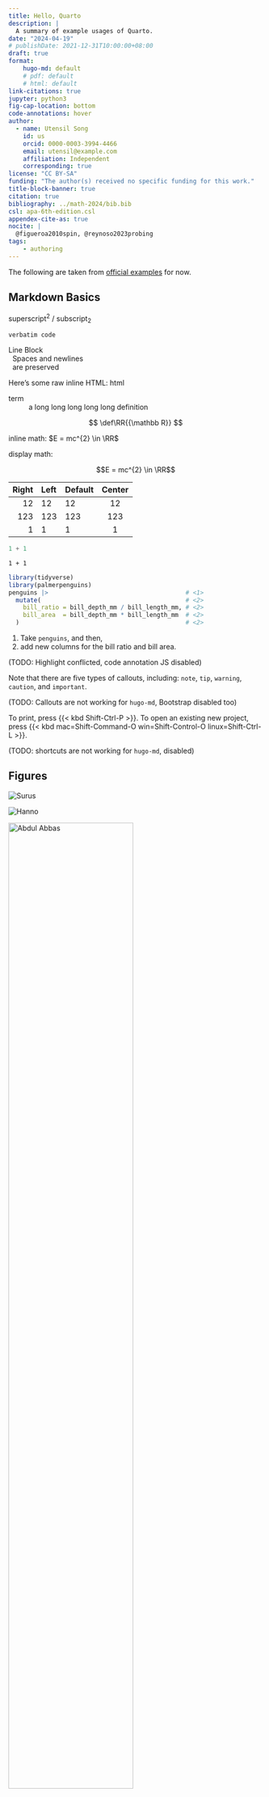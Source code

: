 ```yaml
---
title: Hello, Quarto
description: | 
  A summary of example usages of Quarto.
date: "2024-04-19"
# publishDate: 2021-12-31T10:00:00+08:00
draft: true
format:
    hugo-md: default
    # pdf: default
    # html: default
link-citations: true
jupyter: python3
fig-cap-location: bottom
code-annotations: hover
author:
  - name: Utensil Song
    id: us
    orcid: 0000-0003-3994-4466
    email: utensil@example.com
    affiliation: Independent
    corresponding: true
license: "CC BY-SA"
funding: "The author(s) received no specific funding for this work."
title-block-banner: true
citation: true
bibliography: ../math-2024/bib.bib
csl: apa-6th-edition.csl
appendex-cite-as: true
nocite: |
  @figueroa2010spin, @reynoso2023probing
tags:
    - authoring
---
```


The following are taken from [official examples](https://quarto.org/docs/) for now. 

<!-- ```{=html}
<a href="./index.pdf" target="_blank" style="float: right; font-size: 12px; text-decoration: none;">📄 View as PDF</a>
``` -->

<!--more-->

## Markdown Basics

superscript^2^ / subscript~2~

`verbatim code`

| Line Block
|   Spaces and newlines
|   are preserved

Here's some raw inline HTML: `<a>html</a>`{=html}

term
: a long long long long long definition

::: {.hidden}
$$
 \def\RR{{\mathbb R}}
$$
:::

```{=latex}
\def\RR{{\mathbb R}}
```

inline math: $E = mc^{2} \in \RR$

display math:

$$E = mc^{2} \in \RR$$

| Right | Left | Default | Center |
|------:|:-----|---------|:------:|
|   12  |  12  |    12   |    12  |
|  123  |  123 |   123   |   123  |
|    1  |    1 |     1   |     1  |

```python
1 + 1
```

```.python
1 + 1
```

```r
library(tidyverse)
library(palmerpenguins)
penguins |>                                      # <1>
  mutate(                                        # <2>
    bill_ratio = bill_depth_mm / bill_length_mm, # <2>
    bill_area  = bill_depth_mm * bill_length_mm  # <2>
  )                                              # <2>
```

1. Take `penguins`, and then,
2. add new columns for the bill ratio and bill area.

(TODO: Highlight conflicted, code annotation JS disabled)

::: {.callout-tip #tip-example collapse="true" appearance="simple" icon="true"}
Note that there are five types of callouts, including: 
`note`, `tip`, `warning`, `caution`, and `important`.
:::

(TODO: Callouts are not working for `hugo-md`, Bootstrap disabled too)

To print, press {{< kbd Shift-Ctrl-P >}}. To open an existing new project, press {{< kbd mac=Shift-Command-O win=Shift-Control-O linux=Shift-Ctrl-L >}}.

(TODO: shortcuts are not working for `hugo-md`, disabled)

## Figures

<!-- ::: {#fig-elephants layout-ncol=2} -->

::: {#fig-elephants layout="[[50, -20, 30], [-15, 70, -15]]" layout-valign="bottom"}
![](https://quarto.org/docs/authoring/elephant.png "Surus"){#fig-surus}

![](https://quarto.org/docs/authoring/elephant.png "Hanno"){#fig-hanno}

[![](https://quarto.org/docs/authoring/elephant.png "Abdul Abbas"){#fig-surus .lightbox width=70% fig-align="right"}](https://quarto.org)

<!-- [![](https://quarto.org/docs/authoring/elephant.png "Lin Wang")](https://quarto.org){#fig-hanno} -->

Famous Elephants
:::

<!-- ![](./image.tikz.tex) -->

## Scholarly Writing

### Citations

See [@baez2002octonions].

(TODO: citation linking and hover requires `link-citations: true` and extra hacking, see "PORTING NOTE" in `layouts/partials/quarto.html`)

### Footnotes

Here is a footnote reference,[^1] and another note with multiple blocks.[^longnote]

[^1]: Here is the footnote.

[^longnote]: Here's one with multiple blocks.

    Subsequent paragraphs are indented to show that they
belong to the previous footnote.

        { some.code }

    The whole paragraph can be indented, or just the first
    line.  In this way, multi-paragraph footnotes work like
    multi-paragraph list items.

This paragraph won't be part of the note, because it
isn't indented.

Here is an inline note.^[Inlines notes are easier to write,
since you don't have to pick an identifier and move down to
type the note.]

### Cross-References

For a demonstration of a line plot on a polar axis, see @fig-polar.

For tips on callouts, see @tip-example. (TODO: Not working for `hugo-md`)

## Literate programming

### Python

```python
#| label: fig-polar
#| fig-cap: "A line plot on a polar axis"
#| fig-subcap: 
#|   - "First"
#|   - "Second"
#| layout-ncol: 2

import numpy as np
import matplotlib.pyplot as plt

r = np.arange(0, 2, 0.01)
theta = 2 * np.pi * r

plt.plot([1,23,2,4])
plt.show()

fig, ax = plt.subplots(subplot_kw={'projection': 'polar'})
ax.plot(theta, r)
ax.set_rticks([0.5, 1, 1.5, 2])
ax.grid(True)
plt.show()
```

The following example is based on [3DCGA: Intersections](https://kingdon.readthedocs.io/en/latest/examples/ex_3dcga_intersections.html).

```python
from kingdon import Algebra

alg = Algebra(4, 1)
locals().update(alg.blades)

ni = e4 + e5
no = 0.5 * (e5 - e4)
nino = ni ^ no
up = lambda x: no + x + 0.5 * x * x * ni

p  = up(0)                                          # point
S  = (p - 0.5 * ni).dual()                          # main dual sphere around point (interactive)
S2 = (up(-1.4*e1) - 0.125 * ni).dual()              # left dual sphere
C  = (up(1.4*e1) - 0.125 * ni).dual() & e3.dual()   # right circle
L  = up(0.9*e2) ^ up(0.9*e2 - 1*e1) ^ ni            # top line
P  = (1*e2 - 0.9*ni).dual()                         # bottom dual plane
P2 = (1*e1 + 1.7*ni).dual()                         # right dual plane

C1 = S & P
C2 = S & L
C3 = S & S2
C4 = S & C
C5 = C & P2
lp = up(nino.lc(P2 & (L ^ no)))

print("p=", p)
print("lp=", lp)
print("C1=", C1)
print("C2=", C2)
print("C3=", C3)
print("C4=", C4)
print("C5=", C5)
print("L=", L)
print("P=", P)
print("S=", S)
print("S2=", S2)

alg.graph(
    0x00FF0000, p, "s1",             # point
    0xFF00FF,lp,"l&p",               # line intersect plane
    0x0000FF,C1,"s&p",               # sphere meet plane
    0x888800,C2,"s&l",               # sphere meet line
    0x0088FF,C3,"s&s",               # sphere meet sphere
    0x008800,C4,"s&c",               # sphere meet circle
    0x880000,C5,"c&p",               # circle meet sphere
    0,L,0,C,                         # line and circle
    0xE0008800, P, P2,               # plane
    0xE0FFFFFF, S, "s1", S2,         # spheres
    conformal=1,
    grid=1,
    gl=1,
)
```

### Observable JS

The following example is taken from [Steven De Keninck's Animated Orbits](https://observablehq.com/@enkimute/animated-orbits) .

```ojs
Algebra = require('ganja.js@1.0.151')
```

```ojs
Algebra(3,0,1,()=>{
  var t=1, E=Math.E, sin=Math.sin, cos=Math.cos, PI=Math.PI;
  var f=(x,y)=> E**(x*PI*1e12)
               *E**(.5e01+sin(t)*sin(x*PI*6)*.25e01)
               *E**((x*2+y)*PI*1e13)
               *E**(cos(t*1.31)*0.2e01+sin(t*1.31)*0.2e03);
  f.dx=400; f.dy=5; 
  var camera=0e1+1, start=performance.now();
  return (this.graph(()=>{
    t=(performance.now()-start)/2234; 
    camera.set((1+1e03)* (Math.cos(t/4) + Math.sin(t/4)*1e13 )  );
    f.va=undefined;  // force re-evaluate of geometry ..
    return [0xff0088,f];
  },{camera,gl:1,animate:1,width:"100%",height:"600px"}));
    
})
```

## References

::: {#refs}
:::